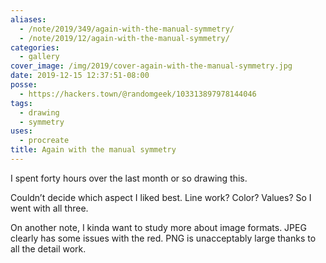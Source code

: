 ```yaml
---
aliases:
  - /note/2019/349/again-with-the-manual-symmetry/
  - /note/2019/12/again-with-the-manual-symmetry/
categories:
  - gallery
cover_image: /img/2019/cover-again-with-the-manual-symmetry.jpg
date: 2019-12-15 12:37:51-08:00
posse:
  - https://hackers.town/@randomgeek/103313897978144046
tags:
  - drawing
  - symmetry
uses:
  - procreate
title: Again with the manual symmetry
---
```


I spent forty hours over the last month or so drawing this.

Couldn’t decide which aspect I liked best. Line work? Color? Values? So
I went with all three.

On another note, I kinda want to study more about image formats. JPEG
clearly has some issues with the red. PNG is unacceptably large thanks
to all the detail work.
